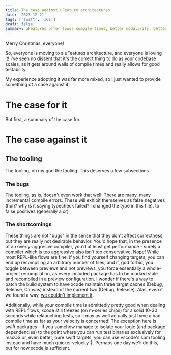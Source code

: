 ```yaml
---
title: The case against uFeature architectures
date: '2023-12-21'
tags: ['swift', 'iOS']
draft: false
summary: uFeatures offer lower compile times, better modularity, better testability, stronger isolation, and more! Why wouldn't I use them?
---
```


Merry Christmas, everyone!

So, everyone is moving to a uFeatures architecture, and everyone is loving it!
I've seen no dissent that it's the correct thing to do as your codebase scales,
as it gets around walls of compile times and really allows for good testability.

My experience adopting it was far more mixed, so I just wanted to provide something of a case against it.

# The case for it

But first, a summary of the case for. 

# The case against it
## The tooling
The tooling, oh my god the tooling. This deserves a few subsections.
### The bugs
The tooling, as is, doesn't even work that well! There are many, many incremental compile errors.
These will exhibit themselves as false negatives (huh? why is it saying typecheck failed? I changed the type in this file).
to false positives (generally a cr)


### The shortcomings
These things are not "bugs" in the sense that they don't affect correctness, but they are really not desirable behavior.
You'd hope that, in the presence of an overly-aggresive compiler, you'd at least get performance - surely a compiler which is too aggressive
also isn't too conservative. Nope! While most REPL-like flows are fine, if you find yourself changing targets, you can
end up recompiling an arbitrary number of files, and if, god forbid, you toggle between previews and not previews,
you force essentially a whole-project recompilation, as every included package has to be marked stale and recompiled in a preview configuration.
I wonder if there's a way to patch the build system to have xcode maintain three target caches (Debug, Release, Canvas)
instead of the current two (Debug, Release). Alas, even if we found a way, [we couldn't implement it](/laggy-spm-refresh).

Additionally, while your compile time is admittedly pretty good when dealing with REPL flows, xcode still freezes (on m-series chips)
for a solid 10-30 seconds while relaunching tests, so it may as well actually just have a bad compile time as far as your velocity is concerned!
The exception here is swift packages - if you somehow manage to isolate your logic (and package dependencies) to the point where you can
run test binaries exclusively for macOS or, even better, pure swift targets, you can use vscode's spm tooling instead
and have much quicker velocity 🎉. Perhaps one day we'll do this, but for now xcode is sufficient.